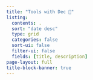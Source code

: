 ```yaml
---
title: "Tools with Dec 🔨"
listing:
  contents: .
  sort: "date desc"
  type: grid
  categories: false
  sort-ui: false
  filter-ui: false
  fields: [title, description]
page-layout: full
title-block-banner: true
---
```



